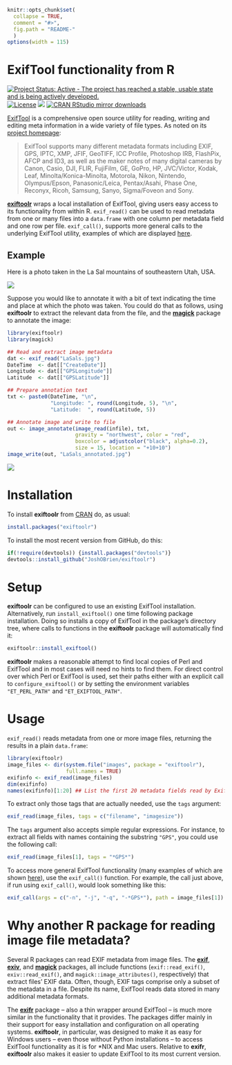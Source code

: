 <!-- README.md is generated from README.Rmd by knitr::knit(). Please edit that file -->

```r
knitr::opts_chunk$set(
  collapse = TRUE,
  comment = "#>",
  fig.path = "README-"
  )
options(width = 115)
```

# ExifTool functionality from R

[![Project Status: Active - The project has reached a stable, usable state and is being actively developed.](http://www.repostatus.org/badges/latest/active.svg)](http://www.repostatus.org/#active)
[![License](https://JoshOBrien.github.io/badges/GPL2+.svg)](http://www.gnu.org/licenses/gpl-2.0.html)
[![](http://www.r-pkg.org/badges/version/exiftoolr)](http://www.r-pkg.org/pkg/exiftoolr)
[![CRAN RStudio mirror downloads](http://cranlogs.r-pkg.org/badges/exiftoolr)](http://www.r-pkg.org/pkg/exiftoolr)

[ExifTool][ExifTool-home] is a comprehensive open source utility for
reading, writing and editing meta information in a wide variety of
file types. As noted on its [project homepage][ExifTool-home]:

> ExifTool supports many different metadata formats including EXIF, GPS,
> IPTC, XMP, JFIF, GeoTIFF, ICC Profile, Photoshop IRB, FlashPix, AFCP
> and ID3, as well as the maker notes of many digital cameras by Canon,
> Casio, DJI, FLIR, FujiFilm, GE, GoPro, HP, JVC/Victor, Kodak, Leaf,
> Minolta/Konica-Minolta, Motorola, Nikon, Nintendo, Olympus/Epson,
> Panasonic/Leica, Pentax/Asahi, Phase One, Reconyx, Ricoh, Samsung,
> Sanyo, Sigma/Foveon and Sony.

[**exiftoolr**](https://CRAN.R-project.org/package=exiftoolr) wraps a
local installation of ExifTool, giving users easy access to its
functionality from within R. `exif_read()` can be used to read
metadata from one or many files into a `data.frame` with one column
per metadata field and one row per file. `exif_call()`, supports more
general calls to the underlying ExifTool utility, examples of which
are displayed [here][ExifTool-examples].


## Example

Here is a photo taken in the La Sal mountains of southeastern Utah,
USA.

![](img/LaSals.jpg)

Suppose you would like to annotate it with a bit of text indicating
the time and place at which the photo was taken. You could do that as
follows, using **exiftoolr** to extract the relevant data from the
file, and the
[**magick**](https://CRAN.R-project.org/package=magick) package to
annotate the image:

```r
library(exiftoolr)
library(magick)

## Read and extract image metadata
dat <- exif_read("LaSals.jpg")
DateTime  <- dat[["CreateDate"]]
Longitude <- dat[["GPSLongitude"]]
Latitude  <- dat[["GPSLatitude"]]

## Prepare annotation text
txt <- paste0(DateTime, "\n",
              "Longitude: ", round(Longitude, 5), "\n",
              "Latitude:  ", round(Latitude, 5))

## Annotate image and write to file
out <- image_annotate(image_read(infile), txt,
                      gravity = "northwest", color = "red",
                      boxcolor = adjustcolor("black", alpha=0.2),
                      size = 15, location = "+10+10")
image_write(out, "LaSals_annotated.jpg")
```

![](img/LaSals_annotated.jpg)


# Installation

To install **exiftoolr** from
[CRAN](https://CRAN.R-project.org/package=exiftoolr) do, as usual:

```r
install.packages("exiftoolr")
```

To install the most recent version from GitHub, do this:

```r
if(!require(devtools)) {install.packages("devtools")}
devtools::install_github("JoshOBrien/exiftoolr")
```


# Setup

**exiftoolr** can be configured to use an existing ExifTool
installation. Alternatively, run `install_exiftool()` one time
following package installation. Doing so installs a copy of ExifTool
in the package's directory tree, where calls to functions in the
**exiftoolr** package will automatically find it:

```r
exiftoolr::install_exiftool()
```

**exiftoolr** makes a reasonable attempt to find local copies of Perl
and ExifTool and in most cases will need no hints to find them. For
direct control over which Perl or ExifTool is used, set their paths
either with an explicit call to `configure_exiftool()` or by setting
the environment variables `"ET_PERL_PATH"` and `"ET_EXIFTOOL_PATH"`.


# Usage

`exif_read()` reads metadata from one or more image files, returning
the results in a plain `data.frame`:

```r
library(exiftoolr)
image_files <- dir(system.file("images", package = "exiftoolr"), 
                   full.names = TRUE)
exifinfo <- exif_read(image_files)
dim(exifinfo)
names(exifinfo)[1:20] ## List the first 20 metadata fields read by ExifTool
```

To extract only those tags that are actually needed, use the `tags`
argument:

```r
exif_read(image_files, tags = c("filename", "imagesize"))
```

The `tags` argument also accepts simple regular expressions. For
instance, to extract all fields with names containing the substring
`"GPS"`, you could use the following call:

```r
exif_read(image_files[1], tags = "*GPS*")
```

To access more general ExifTool functionality (many examples of which
are shown [here][ExifTool-examples]), use the `exif_call()`
function. For example, the call just above, if run using
`exif_call()`, would look something like this:

```r
exif_call(args = c("-n", "-j", "-q", "-*GPS*"), path = image_files[1])
```


# Why another R package for reading image file metadata?

Several R packages can read EXIF metadata from image files. The
[**exif**](https://CRAN.R-project.org/package=exif),
[**exiv**](https://github.com/hrbrmstr/exiv), and
[**magick**](https://CRAN.R-project.org/package=magick) packages, all
include functions (`exif::read_exif()`, `exiv::read_exif()`, and
`magick::image_attributes()`, respectively) that extract files' EXIF
data. Often, though, EXIF tags comprise only a subset of the metadata
in a file. Despite its name, ExifTool reads data stored in many
additional metadata formats.

The [**exifr**](https://CRAN.R-project.org/package=exifr) package --
also a thin wrapper around ExifTool -- is much more similar in the
functionality that it provides. The packages differ mainly in their
support for easy installation and configuration on all operating
systems. **exiftoolr**, in particular, was designed to make it as easy
for Windows users -- even those without Python installations -- to
access ExifTool functionality as it is for *NIX and Mac
users. Relative to **exifr**, **exiftoolr** also makes it easier to
update ExifTool to its most current version.



[ExifTool-home]: https://exiftool.org/
[ExifTool-examples]: https://exiftool.org/examples.html
